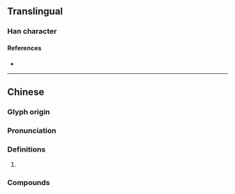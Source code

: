 {{character info}}
==Translingual==

===Han character===
{{Han char|rn=82|rad=毛|as=08|sn=12|four=20716|canj=HUYTR|ids=⿺毛咅}}

====References====
* {{Han ref|kx=0594.110|dkj=16864|dj=0986.110|hdz=32000.140|uh=6BF0|ud=27632|bh=D9E3|bd=55779}}

----

==Chinese==
{{zh-forms}}

===Glyph origin===
{{Han etym}}

===Pronunciation===
{{zh-pron
|m=péi
|c=pui4
|mc=y
|oc=y
|cat=
}}

===Definitions===
{{zh-hanzi}}

# {{zh-only|毰毸}}

===Compounds===
{{zh-der|毰毸|毰毢}}